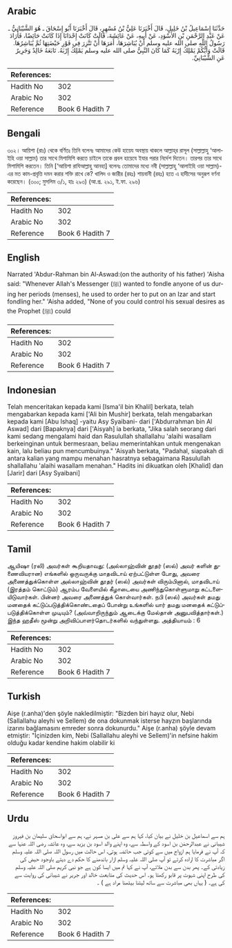 ## Arabic


<div dir="rtl" lang="ar" style={{fontSize:'larger',backgroundColor:'#f8f9fa',padding:20}}>
حَدَّثَنَا إِسْمَاعِيلُ بْنُ خَلِيلٍ، قَالَ أَخْبَرَنَا عَلِيُّ بْنُ مُسْهِرٍ، قَالَ أَخْبَرَنَا أَبُو إِسْحَاقَ ـ هُوَ الشَّيْبَانِيُّ ـ عَنْ عَبْدِ الرَّحْمَنِ بْنِ الأَسْوَدِ، عَنْ أَبِيهِ، عَنْ عَائِشَةَ، قَالَتْ كَانَتْ إِحْدَانَا إِذَا كَانَتْ حَائِضًا، فَأَرَادَ رَسُولُ اللَّهِ صلى الله عليه وسلم أَنْ يُبَاشِرَهَا، أَمَرَهَا أَنْ تَتَّزِرَ فِي فَوْرِ حَيْضَتِهَا ثُمَّ يُبَاشِرُهَا‏.‏ قَالَتْ وَأَيُّكُمْ يَمْلِكُ إِرْبَهُ كَمَا كَانَ النَّبِيُّ صلى الله عليه وسلم يَمْلِكُ إِرْبَهُ‏.‏ تَابَعَهُ خَالِدٌ وَجَرِيرٌ عَنِ الشَّيْبَانِيِّ‏.‏
</div>
<div style={{backgroundColor:'#f8f9fa',padding:20, marginBottom: 10}}><table> <thead> <tr> <th>References:</th> <th></th> </tr> </thead> <tbody><tr><td>Hadith No</td><td>302</td></tr><tr><td>Arabic No</td><td>302</td></tr><tr><td>Reference</td><td>Book 6 Hadith 7</td></tr></tbody></table></div>

## Bengali


<div dir="ltr" lang="bn" style={{fontSize:'larger',backgroundColor:'#f8f9fa',padding:20}}>
৩০২। আয়িশা (রাঃ) থেকে বর্ণিতঃ তিনি বলেনঃ আমাদের কেউ হায়েয অবস্থায় থাকলে আল্লাহ্‌র রাসূল (সাল্লাল্লাহু ‘আলাইহি ওয়া সাল্লাম) তার সাথে মিশামিশি করতে চাইলে তাকে প্রবল হায়েযে ইযার পরার নির্দেশ দিতেন। তারপর তার সাথে মিশামিশি করতেন। তিনি [‘আয়িশা রাযিআল্লাহু আনহা] বলেনঃ তোমাদের মধ্যে নবী (সাল্লাল্লাহু ‘আলাইহি ওয়া সাল্লাম)-এর মত কাম-প্রবৃত্তি দমন করার শক্তি রাখে কে? খালিদ ও জারীর (রহঃ) শায়বানী (রহঃ) হতে এ হাদীসের অনুরূপ বর্ণনা করেছেন। (৩০০; মুসলিম ৩/১, হাঃ ২৯৩) (আ.প্র. ২৯১, ই.ফা. ২৯৬)
</div>
<div style={{backgroundColor:'#f8f9fa',padding:20, marginBottom: 10}}><table> <thead> <tr> <th>References:</th> <th></th> </tr> </thead> <tbody><tr><td>Hadith No</td><td>302</td></tr><tr><td>Arabic No</td><td>302</td></tr><tr><td>Reference</td><td>Book 6 Hadith 7</td></tr></tbody></table></div>

## English


<div dir="ltr" lang="en" style={{fontSize:'larger',backgroundColor:'#f8f9fa',padding:20}}>
Narrated 'Abdur-Rahman bin Al-Aswad:(on the authority of his father) 'Aisha said: "Whenever Allah's Messenger (ﷺ) wanted to fondle anyone of us during her periods (menses), he used to order her to put on an Izar and start fondling her." 'Aisha added, "None of you could control his sexual desires as the Prophet (ﷺ) could
</div>
<div style={{backgroundColor:'#f8f9fa',padding:20, marginBottom: 10}}><table> <thead> <tr> <th>References:</th> <th></th> </tr> </thead> <tbody><tr><td>Hadith No</td><td>302</td></tr><tr><td>Arabic No</td><td>302</td></tr><tr><td>Reference</td><td>Book 6 Hadith 7</td></tr></tbody></table></div>

## Indonesian


<div dir="ltr" lang="id" style={{fontSize:'larger',backgroundColor:'#f8f9fa',padding:20}}>
Telah menceritakan kepada kami [Isma'il bin Khalil] berkata, telah mengabarkan kepada kami ['Ali bin Mushir] berkata, telah mengabarkan kepada kami [Abu Ishaq] -yaitu Asy Syaibani- dari ['Abdurrahman bin Al Aswad] dari [Bapaknya] dari ['Aisyah] ia berkata, "Jika salah seorang dari kami sedang mengalami haid dan Rasulullah shallallahu 'alaihi wasallam berkeinginan untuk bermesraan, beliau memerintahkan untuk mengenakan kain, lalu beliau pun mencumbuinya." 'Aisyah berkata, "Padahal, siapakah di antara kalian yang mampu menahan hasratnya sebagaimana Rasulullah shallallahu 'alaihi wasallam menahan." Hadits ini dikuatkan oleh [Khalid] dan [Jarir] dari [Asy Syaibani]
</div>
<div style={{backgroundColor:'#f8f9fa',padding:20, marginBottom: 10}}><table> <thead> <tr> <th>References:</th> <th></th> </tr> </thead> <tbody><tr><td>Hadith No</td><td>302</td></tr><tr><td>Arabic No</td><td>302</td></tr><tr><td>Reference</td><td>Book 6 Hadith 7</td></tr></tbody></table></div>

## Tamil


<div dir="ltr" lang="ta" style={{fontSize:'larger',backgroundColor:'#f8f9fa',padding:20}}>
ஆயிஷா (ரலி) அவர்கள் கூறியதாவது: (அல்லாஹ்வின் தூதர் (ஸல்) அவர் களின் துணைவியரான) எங்களில் ஒருவருக்கு மாதவிடாய் ஏற்பட்டுள்ள போது, அவரை அணைத்துக்கொள்ள அல்லாஹ்வின் தூதர் (ஸல்) அவர்கள் விரும்பினால், மாதவிடாய் (இரத்தம் கொட்டும்) ஆரம்ப வேளையில் கீழாடையை அணிந்துகொள்ளுமாறு கட்டளையிடுவார்கள். பின்னர் அவரை அணைத்துக் கொள்வார்கள். நபி (ஸல்) அவர்கள் தமது மனதைக் கட்டுப்படுத்திக்கொண்டதைப் போன்று உங்களில் யார் தமது மனதைக் கட்டுப்படுத்திக்கொள்ள முடியும்? (அவ்வாறிருந்தும் ஆடைக்கு மேல்தான் அனுபவித்தார்கள்.) இந்த ஹதீஸ் மூன்று அறிவிப்பாளர்தொடர்களில் வந்துள்ளது. அத்தியாயம் : 6
</div>
<div style={{backgroundColor:'#f8f9fa',padding:20, marginBottom: 10}}><table> <thead> <tr> <th>References:</th> <th></th> </tr> </thead> <tbody><tr><td>Hadith No</td><td>302</td></tr><tr><td>Arabic No</td><td>302</td></tr><tr><td>Reference</td><td>Book 6 Hadith 7</td></tr></tbody></table></div>

## Turkish


<div dir="ltr" lang="tr" style={{fontSize:'larger',backgroundColor:'#f8f9fa',padding:20}}>
Aişe (r.anha)'den şöyle nakledilmiştir: "Bizden biri hayız olur, Nebi (Sallallahu aleyhi ve Sellem) de ona dokunmak isterse hayzın başlarında izarını bağlamasını emreder sonra dokunurdu." Aişe (r.anha) şöyle devam etmiştir: "İçinizden kim, Nebi (Sallallahu aleyhi ve Sellem)'in nefsine hakim olduğu kadar kendine hakim olabilir ki
</div>
<div style={{backgroundColor:'#f8f9fa',padding:20, marginBottom: 10}}><table> <thead> <tr> <th>References:</th> <th></th> </tr> </thead> <tbody><tr><td>Hadith No</td><td>302</td></tr><tr><td>Arabic No</td><td>302</td></tr><tr><td>Reference</td><td>Book 6 Hadith 7</td></tr></tbody></table></div>

## Urdu


<div dir="rtl" lang="ur" style={{fontSize:'larger',backgroundColor:'#f8f9fa',padding:20}}>
ہم سے اسماعیل بن خلیل نے بیان کیا، کہا ہم سے علی بن مسہر نے، ہم سے ابواسحاق سلیمان بن فیروز شیبانی نے عبدالرحمٰن بن اسود کے واسطہ سے، وہ اپنے والد اسود بن یزید سے، وہ عائشہ رضی اللہ عنہا سے کہ آپ نے فرمایا ہم ازواج میں سے کوئی جب حائضہ ہوتی، اس حالت میں رسول اللہ صلی اللہ علیہ وسلم اگر مباشرت کا ارادہ کرتے تو آپ صلی اللہ علیہ وسلم ازار باندھنے کا حکم دے دیتے باوجود حیض کی زیادتی کے۔ پھر بدن سے بدن ملاتے، آپ نے کہا تم میں ایسا کون ہے جو نبی کریم صلی اللہ علیہ وسلم کی طرح اپنی شہوت پر قابو رکھتا ہو۔ اس حدیث کی متابعت خالد اور جریر نے شیبانی کی روایت سے کی ہے۔ ( یہاں بھی مباشرت سے ساتھ لیٹنا بیٹھنا مراد ہے ) ۔
</div>
<div style={{backgroundColor:'#f8f9fa',padding:20, marginBottom: 10}}><table> <thead> <tr> <th>References:</th> <th></th> </tr> </thead> <tbody><tr><td>Hadith No</td><td>302</td></tr><tr><td>Arabic No</td><td>302</td></tr><tr><td>Reference</td><td>Book 6 Hadith 7</td></tr></tbody></table></div>